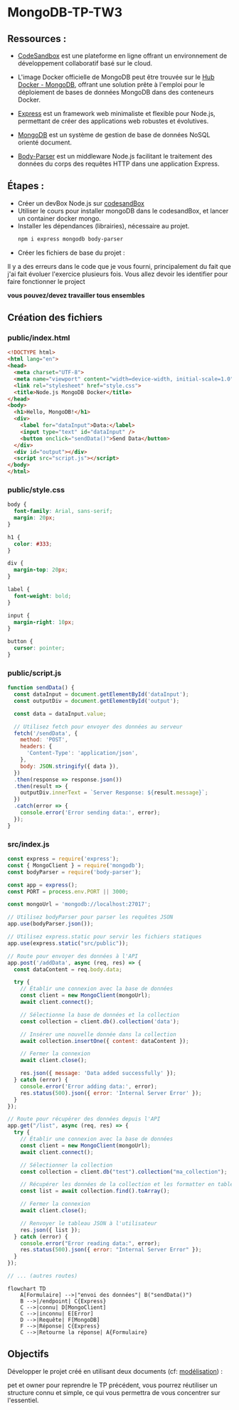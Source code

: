  

# MongoDB-TP-TW3

## Ressources :
- [CodeSandbox](https://codesandbox.io/) est une plateforme en ligne offrant un environnement de développement collaboratif basé sur le cloud.
  
- L'image Docker officielle de MongoDB peut être trouvée sur le [Hub Docker - MongoDB](https://hub.docker.com/_/mongo), offrant une solution prête à l'emploi pour le déploiement de bases de données MongoDB dans des conteneurs Docker.

- [Express](https://www.npmjs.com/package/express/) est un framework web minimaliste et flexible pour Node.js, permettant de créer des applications web robustes et évolutives.

- [MongoDB](https://www.npmjs.com/package/mongodb/) est un système de gestion de base de données NoSQL orienté document.

- [Body-Parser](https://www.npmjs.com/package/body-parser) est un middleware Node.js facilitant le traitement des données du corps des requêtes HTTP dans une application Express.

## Étapes :
- Créer un devBox Node.js sur [codesandBox](https://codesandbox.io/dashboard/recent)
- Utiliser le cours pour installer mongoDB dans le codesandBox, et lancer un container docker mongo.
- Installer les dépendances (librairies), nécessaire au projet.
    ```sh npm2yarn copy
    npm i express mongodb body-parser
    ```
- Créer les fichiers de base du projet :

<FileTree>
  <FileTree.Folder name="node-mongodb-docker" defaultOpen>
    <FileTree.Folder name="src" defaultOpen>
      <FileTree.File name="index.js" />
        <FileTree.Folder name="public" defaultOpen>
        <FileTree.File name="index.html" />
        <FileTree.File name="style.css" />
        <FileTree.File name="script.js" />
        </FileTree.Folder>
  </FileTree.Folder>
    <FileTree.File name="package.json" />
  </FileTree.Folder>
</FileTree>

<Callout type="warning" emoji="⚠️">
  Il y a des erreurs dans le code que je vous fourni, principalement du fait que j'ai fait évoluer l'exercice plusieurs fois. Vous allez devoir les identifier pour faire fonctionner le project 
  
  **vous pouvez/devez travailler tous ensembles**
</Callout>
## Création des fichiers

### public/index.html
```html filename="public/index.html" copy
<!DOCTYPE html>
<html lang="en">
<head>
  <meta charset="UTF-8">
  <meta name="viewport" content="width=device-width, initial-scale=1.0">
  <link rel="stylesheet" href="style.css">
  <title>Node.js MongoDB Docker</title>
</head>
<body>
  <h1>Hello, MongoDB!</h1>
  <div>
    <label for="dataInput">Data:</label>
    <input type="text" id="dataInput" />
    <button onclick="sendData()">Send Data</button>
  </div>
  <div id="output"></div>
  <script src="script.js"></script>
</body>
</html>
```
### public/style.css

```css filename="public/style.css" copy
body {
  font-family: Arial, sans-serif;
  margin: 20px;
}

h1 {
  color: #333;
}

div {
  margin-top: 20px;
}

label {
  font-weight: bold;
}

input {
  margin-right: 10px;
}

button {
  cursor: pointer;
}
```
### public/script.js

```js filename="public/script.js" copy
function sendData() {
  const dataInput = document.getElementById('dataInput');
  const outputDiv = document.getElementById('output');

  const data = dataInput.value;

  // Utilisez fetch pour envoyer des données au serveur
  fetch('/sendData', {
    method: 'POST',
    headers: {
      'Content-Type': 'application/json',
    },
    body: JSON.stringify({ data }),
  })
  .then(response => response.json())
  .then(result => {
    outputDiv.innerText = `Server Response: ${result.message}`;
  })
  .catch(error => {
    console.error('Error sending data:', error);
  });
}
```
### src/index.js
```js filename="src/index.js" copy
const express = require('express');
const { MongoClient } = require('mongodb');
const bodyParser = require('body-parser');

const app = express();
const PORT = process.env.PORT || 3000;

const mongoUrl = 'mongodb://localhost:27017';

// Utilisez bodyParser pour parser les requêtes JSON
app.use(bodyParser.json());

// Utilisez express.static pour servir les fichiers statiques
app.use(express.static("src/public"));

// Route pour envoyer des données à l'API
app.post('/addData', async (req, res) => {
  const dataContent = req.body.data;

  try {
    // Établir une connexion avec la base de données
    const client = new MongoClient(mongoUrl);
    await client.connect();

    // Sélectionne la base de données et la collection 
    const collection = client.db().collection('data');

    // Insérer une nouvelle donnée dans la collection
    await collection.insertOne({ content: dataContent });

    // Fermer la connexion
    await client.close();

    res.json({ message: 'Data added successfully' });
  } catch (error) {
    console.error('Error adding data:', error);
    res.status(500).json({ error: 'Internal Server Error' });
  }
});

// Route pour récupérer des données depuis l'API
app.get("/list", async (req, res) => {
  try {
    // Établir une connexion avec la base de données
    const client = new MongoClient(mongoUrl);
    await client.connect();

    // Sélectionner la collection
    const collection = client.db("test").collection("ma_collection");

    // Récupérer les données de la collection et les formatter en tableau JSON
    const list = await collection.find().toArray();

    // Fermer la connexion
    await client.close();

    // Renvoyer le tableau JSON à l'utilisateur
    res.json({ list });
  } catch (error) {
    console.error("Error reading data:", error);
    res.status(500).json({ error: "Internal Server Error" });
  }
});

// ... (autres routes)
```

```mermaid
flowchart TD
    A[Formulaire] -->|"envoi des données"| B("sendData()")
    B -->|/endpoint| C{Express}
    C -->|connu| D[MongoClient]
    C -->|inconnu| E[Error]
    D -->|Requête| F[MongoDB]
    F -->|Réponse| C{Express} 
    C -->|Retourne la réponse| A{Formulaire} 
```


## Objectifs

Développer le projet créé en utilisant deux documents (cf: [modélisation](/mongoDB/modelisation/modelisation)) :

pet et owner pour reprendre le TP précédent, vous pourrez réutiliser un structure connu et simple, ce qui vous permettra de vous concentrer sur l'essentiel.
